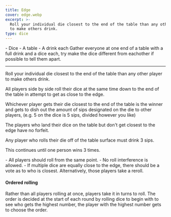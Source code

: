 ```yaml
---
title: Edge
cover: edge.webp
excerpt: >-
  Roll your individual die closest to the end of the table than any other player
  to make others drink.
type: dice
---
```


<GameHero
  cover="/BeerGoggleGames/images/edge.webp"
  alt="Edge"
/>

<GameSection title="Equipment" icon="/BeerGoggleGames/images/liquor.webp">
-   Dice
-   A table
-   A drink each
</GameSection>

<GameSection title="Setup" icon="/BeerGoggleGames/images/settings.webp">
Gather everyone at one end of a table with a full drink and a dice each, try make the dice different from eachother if possible to tell them apart.

* * *
</GameSection>

<GameSection title="Aim of the Game" icon="/BeerGoggleGames/images/target.webp">
<p>Roll your individual die closest to the end of the table than any other player to make others drink.</p>
</GameSection>

<GameSection title="How to Play" icon="/BeerGoggleGames/images/question.webp">
All players side by side roll their dice at the same time down to the end of the table in attempt to get as close to the edge.

Whichever player gets their die closest to the end of the table is the winner and gets to dish out the amount of sips designated on the die to other players, (e.g. 5 on the dice is 5 sips, divided however you like)

The players who land their dice on the table but don't get closest to the edge have no forfeit.

Any player who rolls their die off of the table surface must drink 3 sips.

This continues until one person wins 3 times.
</GameSection>

<GameSection title="Rules" icon="/BeerGoggleGames/images/rules.webp">
-   All players should roll from the same point.
-   No roll interference is allowed.
-   If multiple dice are equally close to the edge, there should be a vote as to who is closest. Alternatively, those players take a reroll.
</GameSection>

<GameSection title="Special Edition" icon="/BeerGoggleGames/images/special.webp">

<h4>Ordered rolling</h4>

<p>Rather than all players rolling at once, players take it in turns to roll. The order is decided at the start of each round by rolling dice to begin with to see who gets the highest number, the player with the highest number gets to choose the order.</p>
</GameSection>

<ShareButtons title="Edge" />

<FeedbackCard>
</FeedbackCard>
